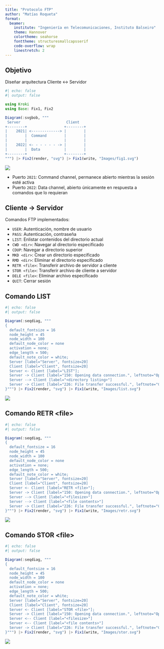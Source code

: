 ```yaml
---
title: "Protocolo FTP"
author: "Matías Roqueta"
format: 
  beamer:
    institute: "Ingeniería en Telecomunicaciones, Instituto Balseiro"
    theme: Hannover
    colortheme: seahorse
    fonttheme: structuresmallcapsserif
    code-overflow: wrap   
    linestretch: 2
---
```


## Objetivo

Diseñar arquitectura Cliente $\leftrightarrow$ Servidor 

```julia
#| echo: false
#| output: false

using Kroki 
using Base: Fix1, Fix2

Diagram(:svgbob, """
 Server                     Client  
+--------+                 +--------+
|    2021| <-------------> |        |
|        |  Command        |        |
|        |                 |        |
|    2022| <- - - - - - -> |        |
|        |  Data           |        |
+--------+                 +--------+
""") |> Fix2(render, "svg") |> Fix1(write, "Images/fig1.svg")
```

![](Images/fig1.svg){fig-align="center"}

- Puerto `2021`: Command channel, permanece abierto mientras la sesión esté activa
- Puerto `2022`: Data channel, abierto únicamente en respuesta a comandos que lo requieran

## Cliente $\rightarrow$ Servidor

Comandos FTP implementados:

- `USER`: Autenticación, nombre de usuario
- `PASS`: Autenticación, contraseña
- `LIST`: Enlistar contenidos del directorio actual
- `CWD <dir>`: Navegar al directorio especificado
- `CDUP`: Navegar a directorio superior
- `MKD <dir>`: Crear un directorio especificado
- `RMD <dir>`: Eliminar el directorio especificado
- `RETR <file>`: Transferir archivo de servidor a cliente
- `STOR <file>`: Transferir archivo de cliente a servidor
- `DELE <file>`: Eliminar archivo especificado
- `QUIT`: Cerrar sesión


## Comando LIST

```julia
#| echo: false
#| output: false

Diagram(:seqdiag, """
{
  default_fontsize = 16
  node_height = 45
  node_width = 100
  default_node_color = none
  activation = none;
  edge_length = 500;
  default_note_color = white;
  Server [label="Server", fontsize=20]
  Client [label="Client", fontsize=20]
  Server <- Client [label="LIST"];
  Server -> Client [label="150: Opening data connection.", leftnote="Open Data\nChannel", rightnote="Open Data\nChannel"]
  Server --> Client [label="<directory listing>"]
  Server -> Client [label="226: File transfer successful.", leftnote="Close Data\nChannel", rightnote="Close Data\nChannel"]
}""") |> Fix2(render, "svg") |> Fix1(write, "Images/list.svg")
```

![](Images/list.svg){fig-align="center"}

## Comando RETR \<file\>

```julia
#| echo: false
#| output: false

Diagram(:seqdiag, """
{
  default_fontsize = 16
  node_height = 45
  node_width = 100
  default_node_color = none
  activation = none;
  edge_length = 500;
  default_note_color = white;
  Server [label="Server", fontsize=20]
  Client [label="Client", fontsize=20]
  Server <- Client [label="RETR <file>"];
  Server -> Client [label="150: Opening data connection.", leftnote="Open Data\nChannel", rightnote="Open Data\nChannel"]
  Server --> Client [label="<filesize>"]
  Server --> Client [label="<file contents>"]
  Server -> Client [label="226: File transfer successful.", leftnote="Close Data\nChannel", rightnote="Close Data\nChannel"]
}""") |> Fix2(render, "svg") |> Fix1(write, "Images/retr.svg")
```

![](Images/retr.svg){fig-align="center"}

## Comando STOR \<file\>

```julia
#| echo: false
#| output: false

Diagram(:seqdiag, """
{
  default_fontsize = 16
  node_height = 45
  node_width = 100
  default_node_color = none
  activation = none;
  edge_length = 500;
  default_note_color = white;
  Server [label="Server", fontsize=20]
  Client [label="Client", fontsize=20]
  Server <- Client [label="STOR <file>"];
  Server -> Client [label="150: Opening data connection.", leftnote="Open Data\nChannel", rightnote="Open Data\nChannel"]
  Server <-- Client [label="<filesize>"]
  Server <-- Client [label="<file contents>"]
  Server -> Client [label="226: File transfer successful.", leftnote="Close Data\nChannel", rightnote="Close Data\nChannel"]
}""") |> Fix2(render, "svg") |> Fix1(write, "Images/stor.svg")
```

![](Images/stor.svg){fig-align="center"}

